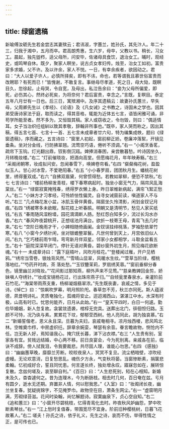 ```yaml
---
---
---
```

title: 绿窗遗稿
---




新喻傅汝砺先生若金尝志其妻殡云；君讳淑，字蕙兰，姓孙氏，其先汴人。年二十三，归我于湘中，五月而卒。君高朗秀惠，生六岁，母卒，父教以书。稍长，习女工。晨起，独先盥栉，适父母所，问安毕，佐诸母具食饮，退治女工。晡时，观经史，或鸣琴自休。既夕，聚家人瞑坐，说古贞女孝妇传。烛至，治女工如初。富贵家多求婚，父不许。及以许余，家人不悦。一日，有幸余疾者，欲因动之。君曰：“大人以爱子许人，必慎所择矣，即有不讳，命也，若等谓我且慕世俗富贵而改聘耶？有死而已！”皆愧谢，不敢复言。事继母尽孝道，死之日，母大恸，既瞑目久，忽徐起，止母哭，令自宽，及母出，私泣告余曰：“妾为父母所偏爱，即死，必伤其心，然终必死矣，为将奈何？君后富贵，幸念之。”言既，复瞑目。泰定五年八月廿有一日也。后三日，寓殡湘中。及序其遗稿云：故妻孙氏蕙兰，早失母，父周卿先生以《孝经》、《论语》及《凡女诫》之书教之，诗固未之学也。因其弟受唐诗家法于庭，取而读之，得其音格，辄能为近体五七言，语皆闲雅可诵，非苟学所能至者。然不多为，又恒毁其稿。家人或窃收之，令勿毁，则曰：“偶适情耳。女子当治织纴组紃以致其孝敬，辞翰非所事也。”既卒，家人哭而称之，因出其稿，得五言七首、七言十一首、五七言未成章者廿六句，特为编集成帙，题曰《绿窗遗稿》，序而藏之。五言诗曰：“窗里人初起，窗前柳正娇。卷廉冲落絮，开镜见垂条。坐对分金线，行防拂翠翘。流莺空巧语，倦听不须调。”右一 “小阁烹香茗，疏帘下玉钩。灯光翻出鼎，钗影倒沉瓯。婢捧消春困，亲尝散暮愁。吟诗因坐久，月转晚妆楼。”右二 “灯前催晓妆，把酒向高堂。但愿梅花月，年年映寿觞。”右三 “采阁闭朝寒，妆成拟问安。忽闻春雪下，唤婢卷帘看。”右四 “粲粲梅花树，盈盈似玉人。甘心对冰雪，不爱艳阳春。”右五 “小小春罗扇，团团秋月生。蟠桃花树里，绣得董双成。”右六 “自拂双眉黛，何曾惯得愁。若教如翠柳，便恐不禁秋。”右七 七言诗曰：“楼前杨柳发青枝，楼下春寒病起时。独坐小窗无气力，隔帘风乱海棠丝。”右一 “绿窗寂寞掩残春，绣得罗衣懒上身。昨日翠帷新病起，满帘飞絮正愁人。”右二 “小妹方才习孝经，可怜娇怯性偏灵。自寻女诫窗前读，嗔道家人不与听。”右三 “几点梅花发小盆，冰肌玉骨伴黄昏。隔窗坐久怜清影，闲划金钗记月痕。”右四 “绣被寒多未欲眠，梨花枝上听春鹃。明朝又是清明节，愁见人家买纸钱。”右五 “春雨随风湿粉墙，园花滴滴断人肠。愁红怨白知多少，流过长沟水亦香。”右六 “春风昨夜碧桃开，正想瑶池月满台。欲折一枝寄王母，青鸾飞去几时来。”右七 “空阶日晚雨才干，小婢相随倚画阑。金钗误挂绯桃落，罗袖愁依翠竹寒。”右八 “小窗今夕绣针闲，坐对银蟾整翠鬟。凡世何曾到天上，月宫依旧似人间。”右九 “乞巧楼前雨乍晴，弯弯新月伴双星。邻家小女都相学，斗取金盆看五生。”右十 “庭院深深早闭门，停针无语对黄昏。碧纱窗外初生月，照见梅花欲断魂。”右十一 未成章诗曰：“露下庭梧叶，风吹月桂花。”“登楼闻过雁，开户见栖鸦。”“绣帘当雪卷，银烛背风然。”“雪晴山显翠，风暖水生纹。”“萱草当阶绿，樱桃落地红。”“芍药开时病，茶 落处愁。”“玉钗簪茉莉，罗扇绣芙蓉。”“窗前垂柳分春色，镜里幽兰对晓妆。”“花间影过那知燕，柳外声来不见莺。”“慈亲教婢回金剪，娇妹嗔人夺绣针。”“妆成宝镜杨花过，行出珠帘燕子归。”“自倾瓮里春泉水，亲灌阶前石竹花。”“海棠带雨燕支重，杨柳凝烟翡翠浓。”先生既丧妻，哀戚之情，多见于诗。《悼亡》曰：“惊飙吹罗幕，明月照阶戺。春草忽不芳，秋兰亦同死。斯人蕴淑德，夙昔明诗礼。灵质奄独化，孤魂将安止。迢迢湘西山，湛湛江中水。水深有时极，山高有时已。忧思何能齐，日月从此始。”右一 “皇天平四时，白日一何遽。勤俭毕婚姻，新人忽复故。衾裳敛遗袭，棺椁无完具。送葬出北门，徘徊怛归路。玉颜不可恃，况乃纨与素。累累花下坟，郁郁茔西树。他人亮同此，胡为独哀慕。”右二 “新婚誓偕老，恩义永且深。旦暮为夫妇，哀戚奄相寻。凉月烛西楼，悲风鸣北林。空帷奠巾栉，中房虚织纴。辞章余婉娈，琴瑟有余音。眷言瞻故物，恻怆内不任。岂无新人好，焉知谐我心。掩穴抚长暮，涕下沾衣襟。”右三 “人生贵有别，室家各有宜。贫贱远结婚，中心两不移。前日良宴会，今为死别离。亲戚各在前，临诀不成辞。傍人拭我泪，令我要裁悲。共尽固人理，谁能心勿思。”右四 《感独》曰：“幽幽蕙草晚，靡靡兰芳断。皎皎夜泉人，冥冥不复旦。流尘栖暗壁，凉吹经虚幔。无论欢意消，日复愁思乱。魂伤夕方永，气变秋将晏。当窗惨断素，捐箧悲柔翰。忆初成好合，誓且同忧患。何言遂长终，独处增永叹。寤寐忽如在，展转惊复散。念兹何嗟及，哀至聊自判。”《百日》曰：“人生悲死别，矧在心相知。新婚未及久，杳杳遽何之。昔为连理木，今为断肠枝。相去时几何，百日奄在兹。亏月有圆夕，逝水无还期。弃置非人情，何以慰我思。”《入室》曰：“妆阁闭长夜，幽兰坐复春。犹疑挑锦字，不见掩罗巾。故物空在目，萧条生网尘。”右一 “虚窗明月满，芳砌绿苔滋。花间时染翰，尚忆解题诗。寂寞幽泉下，贞心空自知。”右二 《追和蕙兰》曰：“小窗开尽碧桃枝，忆得青鸾化去时。昨夜秋风妒幽怨，梦中吹断素琴丝。”右一 “江上愁时复值春，带围宽尽不宜身。阶前旧种樱桃树，日暮飞花故著人。”右二 嗟夫！孙氏之诗，依乎礼义，先生之诗，哀而不伤，举得性情之正，是可传也已。